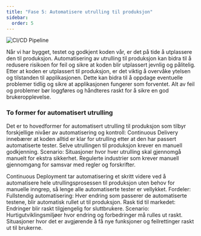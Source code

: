 ```yaml
---
title: "Fase 5: Automatisere utrulling til produksjon"
sidebar:
  order: 5
---
```


![CI/CD Pipeline](../../../../assets/images/AutomatiskUtrullingTilProduksjon.png)

Når vi har bygget, testet og godkjent koden vår, er det på tide å utplassere den til produksjon. Automatisering av utrulling til produksjon kan bidra til å redusere risikoen for feil og sikre at koden blir utplassert jevnlig og pålitelig. Etter at koden er utplassert til produksjon, er det viktig å overvåke ytelsen og tilstanden til applikasjonen. Dette kan bidra til å oppdage eventuelle problemer tidlig og sikre at applikasjonen fungerer som forventet. Alt av feil og problemer bør loggføres og håndteres raskt for å sikre en god brukeropplevelse.

### To former for automatisert utrulling

Det er to hovedformer for automatisert utrulling til produksjon som tilbyr forskjellige nivåer av automatisering og kontroll:
Continuous Delivery innebærer at koden alltid er klar for utrulling etter at den har passert automatiserte tester. Selve utrullingen til produksjon krever en manuell godkjenning.
Scenario:
Situasjoner hvor hver utrulling skal gjennomgå manuelt for ekstra sikkerhet.
Regulerte industrier som krever manuell gjennomgang for samsvar med regler og forskrifter.

Continuous Deployment tar automatisering et skritt videre ved å automatisere hele utrullingsprosessen til produksjon uten behov for manuelle inngrep, så lenge alle automatiserte tester er vellykket.
Fordeler:
Fullstendig automatisering: Hver endring som passerer de automatiserte testene, blir automatisk rullet ut til produksjon.
Rask tid til markedet: Endringer blir raskt tilgjengelig for sluttbrukere.
Scenario:
Hurtigutviklingsmiljøer hvor endring og forbedringer må rulles ut raskt. Situasjoner hvor det er avgjørende å få nye funksjoner og feilrettinger raskt ut til brukerne.


<SelectCorrect
  question="Hva er formålet med å automatisere utrulling til produksjon?"
  correct="For å sikre at koden blir raskt og sikkert utplassert til produksjon."
  wrong1="For å teste koden i et realistisk miljø før den rulles ut til produksjon."
  wrong2="For å overvåke ytelsen og tilstanden til applikasjonen."
/>


<LikeThisPage />
